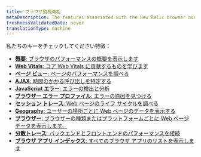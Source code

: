 ```yaml
---
title: ブラウザ監視機能
metaDescription: The features associated with the New Relic browser monitoring Pro and Pro+SPA agents.
freshnessValidatedDate: never
translationType: machine
---
```


私たちのキーをチェックしてください<InlinePopover type="browser"/>特徴：

* [**概要**: ブラウザのパフォーマンスの概要を表示します](/docs/browser/browser-monitoring/getting-started/browser-summary-page/)
* [**Web Vitals**: コア Web Vitals に貢献するものを学びます](/docs/journey-performance/guide-to-monitoring-core-web-vitals)
* [**ページ ビュー**: ページのパフォーマンスを調べる](/docs/browser/new-relic-browser/browser-pro-features/page-views-examine-page-performance/)
* [**AJAX**: 時間のかかる呼び出しを特定する](/docs/browser/browser-monitoring/browser-pro-features/ajax-page-identify-time-consuming-calls/)
* [**JavaScript エラー**: エラーの検出と分析](/docs/browser/new-relic-browser/browser-pro-features/javascript-errors-page-detect-analyze-errors/)
* [**ブラウザー エラー プロファイル**: エラーの原因を見つける](/docs/browser/new-relic-browser/browser-pro-features/browser-error-profiles-find-error-causes/)
* [**セッション トレース**: Web ページのライフ サイクルを調べる](/docs/browser/browser-monitoring/browser-pro-features/session-traces-explore-webpages-life-cycle/)
* [**Geography**: ユーザーの場所ごとに Web ページのデータを表示する](/docs/browser/new-relic-browser/browser-pro-features/geography-webpage-metrics-location/)
* [**ブラウザー**: ブラウザーの種類またはプラットフォームごとに Web ページ データを表示します。](/docs/browser/new-relic-browser/browser-pro-features/browsers-problem-patterns-type-or-platform/)
* [**分散トレース**: バックエンドとフロントエンドのパフォーマンスを接続](/docs/browser/new-relic-browser/browser-pro-features/browser-data-distributed-tracing/)
* [**ブラウザ アプリ インデックス**: すべてのブラウザ アプリのリストを表示します](/docs/browser/new-relic-browser/getting-started/browser-apps-index/)